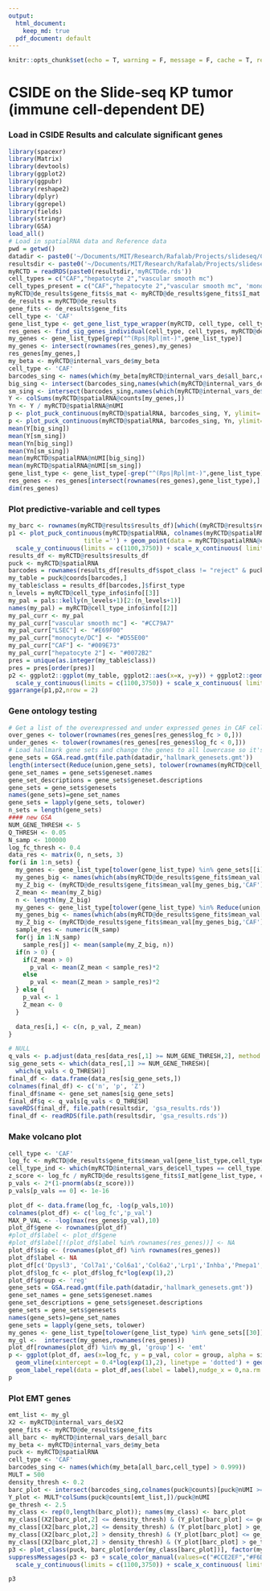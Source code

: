 ```yaml
---
output:  
  html_document:
    keep_md: true
  pdf_document: default
---
```


```r
knitr::opts_chunk$set(echo = T, warning = F, message = F, cache = T, results = 'hide')
```

# CSIDE on the Slide-seq KP tumor (immune cell-dependent DE)

### Load in CSIDE Results and calculate significant genes

```r
library(spacexr)
library(Matrix)
library(devtools)
library(ggplot2)
library(ggpubr)
library(reshape2)
library(dplyr)
library(ggrepel)
library(fields)
library(stringr)
library(GSA)
load_all()
# Load in spatialRNA data and Reference data
pwd = getwd()
datadir <- paste0('~/Documents/MIT/Research/Rafalab/Projects/slideseq/Cell Demixing/ContentStructure/DEGLAM/data/tumor','/')
resultsdir <- paste0('~/Documents/MIT/Research/Rafalab/Projects/slideseq/Cell Demixing/ContentStructure/DEGLAM/results/ResultsTumor','/')
myRCTD = readRDS(paste0(resultsdir,'myRCTDde.rds'))
cell_types = c("CAF","hepatocyte 2","vascular smooth mc")
cell_types_present = c("CAF","hepatocyte 2","vascular smooth mc", 'monocyte/DC')
myRCTD@de_results$gene_fits$s_mat <- myRCTD@de_results$gene_fits$I_mat
de_results = myRCTD@de_results
gene_fits <- de_results$gene_fits
cell_type <- 'CAF'
gene_list_type <- get_gene_list_type_wrapper(myRCTD, cell_type, cell_types_present)
res_genes <- find_sig_genes_individual(cell_type, cell_types, myRCTD@de_results$gene_fits, gene_list_type,myRCTD@internal_vars_de$X2, fdr = 0.01, p_thresh = 0.001, log_fc_thresh = 0.4)
my_genes <- gene_list_type[grep("^(Rps|Rpl|mt-)",gene_list_type)]
my_genes <- intersect(rownames(res_genes),my_genes)
res_genes[my_genes,]
my_beta <- myRCTD@internal_vars_de$my_beta
cell_type <- 'CAF'
barcodes_sing <- names(which(my_beta[myRCTD@internal_vars_de$all_barc,cell_type] > 0.999))
big_sing <- intersect(barcodes_sing,names(which(myRCTD@internal_vars_de$X2[,2] > 0.5)))
sm_sing <- intersect(barcodes_sing,names(which(myRCTD@internal_vars_de$X2[,2] < 0.5)))
Y <- colSums(myRCTD@spatialRNA@counts[my_genes,])
Yn <- Y / myRCTD@spatialRNA@nUMI
p <- plot_puck_continuous(myRCTD@spatialRNA, barcodes_sing, Y, ylimit= c(0,100))
p <- plot_puck_continuous(myRCTD@spatialRNA, barcodes_sing, Yn, ylimit= c(0,0.05))
mean(Y[big_sing])
mean(Y[sm_sing])
mean(Yn[big_sing])
mean(Yn[sm_sing])
mean(myRCTD@spatialRNA@nUMI[big_sing])
mean(myRCTD@spatialRNA@nUMI[sm_sing])
gene_list_type <- gene_list_type[-grep("^(Rps|Rpl|mt-)",gene_list_type)]
res_genes <- res_genes[intersect(rownames(res_genes),gene_list_type),]
dim(res_genes)
```

### Plot predictive-variable and cell types

```r
my_barc <- rownames(myRCTD@results$results_df)[which((myRCTD@results$results_df$first_type == 'monocyte/DC' & myRCTD@results$results_df$spot_class != 'reject') | (myRCTD@results$results_df$second_type == 'monocyte/DC' & myRCTD@results$results_df$spot_class == 'doublet_certain' ))]
p1 <- plot_puck_continuous(myRCTD@spatialRNA, colnames(myRCTD@spatialRNA@counts) , myRCTD@internal_vars_de$X2[,2], 
                     title ='') + geom_point(data = myRCTD@spatialRNA@coords[my_barc,], size = 0.5, color = "#D55E00") +  ggplot2::scale_size_identity() + coord_fixed() + theme(legend.position="top")+ 
  scale_y_continuous(limits = c(1100,3750)) + scale_x_continuous( limits = c(2300,4800))+ geom_segment(aes(x = 2400, y = 1300, xend = 2784.6, yend = 1300), color = "black") + theme(axis.title.x=element_blank(),axis.text.x=element_blank(),axis.ticks.x=element_blank(), axis.title.y=element_blank(),axis.text.y=element_blank(),axis.ticks.y=element_blank()) + scale_colour_gradientn("Myeloid Density",breaks = c(0,1), labels = c(0,1), colors = pals::brewer.blues(20)[2:20], lim = c(0,1))
results_df <- myRCTD@results$results_df
puck <- myRCTD@spatialRNA
barcodes = rownames(results_df[results_df$spot_class != "reject" & puck@nUMI >= 100,])
my_table = puck@coords[barcodes,]
my_table$class = results_df[barcodes,]$first_type
n_levels = myRCTD@cell_type_info$info[[3]]
my_pal = pals::kelly(n_levels+1)[2:(n_levels+1)]
names(my_pal) = myRCTD@cell_type_info$info[[2]]
my_pal_curr <- my_pal
my_pal_curr["vascular smooth mc"] <- "#CC79A7"
my_pal_curr["LSEC"] <- "#E69F00"
my_pal_curr["monocyte/DC"] <- "#D55E00"
my_pal_curr["CAF"] <- "#009E73"
my_pal_curr["hepatocyte 2"] <- "#0072B2"
pres = unique(as.integer(my_table$class))
pres = pres[order(pres)]
p2 <- ggplot2::ggplot(my_table, ggplot2::aes(x=x, y=y)) + ggplot2::geom_point(ggplot2::aes(size = .4, shape=19,color=class)) + ggplot2::scale_color_manual("",values = my_pal_curr[pres], breaks = c('CAF','monocyte/DC','hepatocyte 2','vascular smooth mc', 'LSEC'), labels = c('Cancer cells','Myeloid cells','Hepatocytes','Vascular Smooth MC', 'LSEC'))+ ggplot2::scale_shape_identity() + ggplot2::theme_classic() + ggplot2::scale_size_identity() + coord_fixed() + theme(legend.position="top")+ guides(colour = guide_legend(override.aes = list(size=2)))+ 
  scale_y_continuous(limits = c(1100,3750)) + scale_x_continuous( limits = c(2300,4800))+ geom_segment(aes(x = 2400, y = 1300, xend = 2784.6, yend = 1300), color = "black") + theme(axis.title.x=element_blank(),axis.text.x=element_blank(),axis.ticks.x=element_blank(), axis.title.y=element_blank(),axis.text.y=element_blank(),axis.ticks.y=element_blank())
ggarrange(p1,p2,nrow = 2)
```

### Gene ontology testing

```r
# Get a list of the overexpressed and under expressed genes in CAF cells
over_genes <- tolower(rownames(res_genes[res_genes$log_fc > 0,]))
under_genes <- tolower(rownames(res_genes[res_genes$log_fc < 0,]))
# Load hallmark gene sets and change the genes to all lowercase so it's easier to work with.
gene_sets = GSA.read.gmt(file.path(datadir,'hallmark_genesets.gmt'))
length(intersect(Reduce(union,gene_sets), tolower(rownames(myRCTD@cell_type_info$info[[1]])))) / length(Reduce(union,gene_sets)) #check for overlap of genes
gene_set_names = gene_sets$geneset.names
gene_set_descriptions = gene_sets$geneset.descriptions
gene_sets = gene_sets$genesets
names(gene_sets)=gene_set_names
gene_sets = lapply(gene_sets, tolower)
n_sets = length(gene_sets)
#### new GSA
NUM_GENE_THRESH <- 5
Q_THRESH <- 0.05
N_samp <- 100000
log_fc_thresh <- 0.4
data_res <- matrix(0, n_sets, 3)
for(i in 1:n_sets) {
  my_genes <- gene_list_type[tolower(gene_list_type) %in% gene_sets[[i]]]
  my_genes_big <- names(which(abs(myRCTD@de_results$gene_fits$mean_val[my_genes,'CAF']) > log_fc_thresh))
  my_Z_big <- (myRCTD@de_results$gene_fits$mean_val[my_genes_big,'CAF'] / myRCTD@de_results$gene_fits$I_mat[my_genes_big,2])
  Z_mean <- mean(my_Z_big)
  n <- length(my_Z_big)
  my_genes <- gene_list_type[tolower(gene_list_type) %in% Reduce(union, gene_sets)]
  my_genes_big <- names(which(abs(myRCTD@de_results$gene_fits$mean_val[my_genes,'CAF']) > log_fc_thresh))
  my_Z_big <- (myRCTD@de_results$gene_fits$mean_val[my_genes_big,'CAF'] / myRCTD@de_results$gene_fits$I_mat[my_genes_big,2])
  sample_res <- numeric(N_samp)
  for(j in 1:N_samp)
    sample_res[j] <- mean(sample(my_Z_big, n))
  if(n > 0) {
    if(Z_mean > 0)
      p_val <- mean(Z_mean < sample_res)*2
    else
      p_val <- mean(Z_mean > sample_res)*2
  } else {
    p_val <- 1
    Z_mean <- 0
  }

  data_res[i,] <- c(n, p_val, Z_mean)
}

# NULL
q_vals <- p.adjust(data_res[data_res[,1] >= NUM_GENE_THRESH,2], method = 'BH')
sig_gene_sets <- which(data_res[,1] >= NUM_GENE_THRESH)[
  which(q_vals < Q_THRESH)]
final_df <- data.frame(data_res[sig_gene_sets,])
colnames(final_df) <- c('n', 'p', 'Z')
final_df$name <- gene_set_names[sig_gene_sets]
final_df$q <- q_vals[q_vals < Q_THRESH]
saveRDS(final_df, file.path(resultsdir, 'gsa_results.rds'))
final_df <- readRDS(file.path(resultsdir, 'gsa_results.rds'))
```

### Make volcano plot

```r
cell_type <- 'CAF'
log_fc <- myRCTD@de_results$gene_fits$mean_val[gene_list_type,cell_type]
cell_type_ind <- which(myRCTD@internal_vars_de$cell_types == cell_type)*2
z_score <- log_fc / myRCTD@de_results$gene_fits$I_mat[gene_list_type, cell_type_ind]
p_vals <- 2*(1-pnorm(abs(z_score)))
p_vals[p_vals == 0] <- 1e-16

plot_df <- data.frame(log_fc, -log(p_vals,10))
colnames(plot_df) <- c('log_fc','p_val')
MAX_P_VAL <- -log(max(res_genes$p_val),10)
plot_df$gene <- rownames(plot_df)
#plot_df$label <- plot_df$gene
#plot_df$label[!(plot_df$label %in% rownames(res_genes))] <- NA
plot_df$sig <- (rownames(plot_df) %in% rownames(res_genes))
plot_df$label <- NA
plot_df[c('Dpysl3', 'Col7a1','Col6a1','Col6a2','Lrp1','Inhba','Pmepa1','Timp3','Lrp1','Mgp','S100a13','Krt19','Krt79','S100a1','Ccl2','Spred1','Ecm1','Nfkb1','S100a10','S100a6','Krt18','Krt8','Krt14','Krtcap2'), 'label'] <- c('Dpysl3', 'Col7a1','Col6a1','Col6a2','Lrp1','Inhba','Pmepa1','Timp3','Lrp1','Mgp','S100a13','Krt19','Krt79','S100a1','Ccl2','Spred1','Ecm1','Nfkb1','S100a10','S100a6','Krt18','Krt8','Krt14','Krtcap2')
plot_df$log_fc <- plot_df$log_fc*log(exp(1),2)
plot_df$group <- 'reg'
gene_sets = GSA.read.gmt(file.path(datadir,'hallmark_genesets.gmt'))
gene_set_names = gene_sets$geneset.names
gene_set_descriptions = gene_sets$geneset.descriptions
gene_sets = gene_sets$genesets
names(gene_sets)=gene_set_names
gene_sets = lapply(gene_sets, tolower)
my_genes <- gene_list_type[tolower(gene_list_type) %in% gene_sets[[30]]]
my_gl <-  intersect(my_genes,rownames(res_genes))
plot_df[rownames(plot_df) %in% my_gl, 'group'] <- 'emt'
p <- ggplot(plot_df, aes(x=log_fc, y = p_val, color = group, alpha = sig)) + geom_point() + theme_classic()  +
  geom_vline(xintercept = 0.4*log(exp(1),2), linetype = 'dotted') + geom_vline(xintercept = -0.4*log(exp(1),2), linetype = 'dotted') +
  geom_label_repel(data = plot_df,aes(label = label),nudge_x = 0,na.rm = TRUE, show.legend = F, size = 4, label.padding = 0.1, max.overlaps = 15)+ xlab('Estimated cell type-specific DE by CSIDE') + ylab('CSIDE p-value') + scale_color_manual("", labels = c('EMT', 'Other'), values = c('#D55E00','black')) + xlab('Estimated cell type-specific DE by CSIDE') + ylab('CSIDE p-value') + scale_alpha_manual("", labels = c('Not significant', 'Significant'), values = c(0.2,1))#+ geom_label_repel(data = plot_df[plot_df$group == 'emt',],aes(label = label),nudge_x = 0,na.rm = TRUE, show.legend = F, size = 4, label.padding = 0.1, max.overlaps = 15) #plot_df[plot_df$group != 'emt',]
p

```

### Plot EMT genes

```r
emt_list <- my_gl
X2 <- myRCTD@internal_vars_de$X2
gene_fits <- myRCTD@de_results$gene_fits
all_barc <- myRCTD@internal_vars_de$all_barc
my_beta <- myRCTD@internal_vars_de$my_beta
puck <- myRCTD@spatialRNA
cell_type <- 'CAF'
barcodes_sing <- names(which(my_beta[all_barc,cell_type] > 0.999))
MULT = 500
density_thresh <- 0.2
barc_plot <- intersect(barcodes_sing,colnames(puck@counts)[puck@nUMI >= 200])
Y_plot <- MULT*colSums(puck@counts[emt_list,])/puck@nUMI
ge_thresh <- 2.5
my_class <- rep(0,length(barc_plot)); names(my_class) <- barc_plot
my_class[(X2[barc_plot,2] <= density_thresh) & (Y_plot[barc_plot] <= ge_thresh)] <- 1
my_class[(X2[barc_plot,2] <= density_thresh) & (Y_plot[barc_plot] > ge_thresh)] <- 3
my_class[(X2[barc_plot,2] > density_thresh) & (Y_plot[barc_plot] <= ge_thresh)] <- 2
my_class[(X2[barc_plot,2] > density_thresh) & (Y_plot[barc_plot] > ge_thresh)] <- 4
p3 <- plot_class(puck, barc_plot[order(my_class[barc_plot])], factor(my_class))
suppressMessages(p3 <- p3 + scale_color_manual(values=c("#CCE2EF","#F6DECC","#0072B2","#D55E00"))+ ggplot2::scale_shape_identity() + ggplot2::theme_classic() + ggplot2::scale_size_identity() + coord_fixed() + theme(legend.position="top")+ guides(colour = guide_legend(override.aes = list(size=2)))+ 
  scale_y_continuous(limits = c(1100,3750)) + scale_x_continuous( limits = c(2300,4800))+ geom_segment(aes(x = 2400, y = 1300, xend = 2784.6, yend = 1300), color = "black") + theme(axis.title.x=element_blank(),axis.text.x=element_blank(),axis.ticks.x=element_blank(), axis.title.y=element_blank(),axis.text.y=element_blank(),axis.ticks.y=element_blank()))

p3
```
